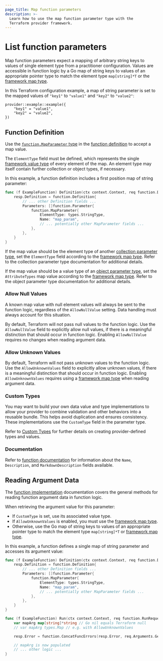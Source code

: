 ```yaml
---
page_title: Map function parameters
description: >-
  Learn how to use the map function parameter type with the
  Terraform provider framework.
---
```


# List function parameters

Map function parameters expect a mapping of arbitrary string keys to values of single element type from a practitioner configuration. Values are accessible in function logic by a Go map of string keys to values of an appropriate pointer type to match the element type `map[string]*T` or the [framework map type](/terraform/plugin/framework/handling-data/types/map).

In this Terraform configuration example, a map of string parameter is set to the mapped values of `"key1"` to `"value1"` and `"key2"` to `"value2"`:

```hcl
provider::example::example({
    "key1" = "value1",
    "key2" = "value2",
})
```

## Function Definition

Use the [`function.MapParameter` type](https://pkg.go.dev/github.com/hashicorp/terraform-plugin-framework/function#MapParameter) in the [function definition](/terraform/plugin/framework/functions/implementation#definition-method) to accept a map value.

The `ElementType` field must be defined, which represents the single [framework value type](/terraform/plugin/framework/handling-data/types) of every element of the map. An element type may itself contain further collection or object types, if necessary.

In this example, a function definition includes a first position map of string parameter:

```go
func (f ExampleFunction) Definition(ctx context.Context, req function.DefinitionRequest, resp *function.DefinitionResponse) {
    resp.Definition = function.Definition{
        // ... other Definition fields ...
        Parameters: []function.Parameter{
            function.MapParameter{
                ElementType: types.StringType,
                Name: "map_param",
                // ... potentially other MapParameter fields ...
            },
        },
    }
}
```

If the map value should be the element type of another [collection parameter type](/terraform/plugin/framework/functions/parameters#collection-parameter-types), set the `ElementType` field according to the [framework map type](/terraform/plugin/framework/handling-data/types/map). Refer to the collection parameter type documentation for additional details.

If the map value should be a value type of an [object parameter type](/terraform/plugin/framework/functions/parameters#object-parameter-type), set the `AttributeTypes` map value according to the [framework map type](/terraform/plugin/framework/handling-data/types/map). Refer to the object parameter type documentation for additional details.

### Allow Null Values

<Highlight>

A known map value with null element values will always be sent to the function logic, regardless of the `AllowNullValue` setting. Data handling must always account for this situation.

</Highlight>

By default, Terraform will not pass null values to the function logic. Use the `AllowNullValue` field to explicitly allow null values, if there is a meaningful distinction that should occur in function logic. Enabling `AllowNullValue` requires no changes when reading argument data.

### Allow Unknown Values

By default, Terraform will not pass unknown values to the function logic. Use the `AllowUnknownValues` field to explicitly allow unknown values, if there is a meaningful distinction that should occur in function logic. Enabling `AllowUnknownValues` requires using a [framework map type](/terraform/plugin/framework/handling-data/types/map) when reading argument data.

### Custom Types

You may want to build your own data value and type implementations to allow your provider to combine validation and other behaviors into a reusable bundle. This helps avoid duplication and ensures consistency. These implementations use the `CustomType` field in the parameter type.

Refer to [Custom Types](/terraform/plugin/framework/handling-data/types/custom) for further details on creating provider-defined types and values.

### Documentation

Refer to [function documentation](/terraform/plugin/framework/functions/documentation) for information about the `Name`, `Description`, and `MarkdownDescription` fields available.

## Reading Argument Data

The [function implementation](/terraform/plugin/framework/functions/implementation) documentation covers the general methods for reading function argument data in function logic.

When retrieving the argument value for this parameter:

* If `CustomType` is set, use its associated value type.
* If `AllowUnknownValues` is enabled, you must use the [framework map type](/terraform/plugin/framework/handling-data/types/map).
* Otherwise, use the Go map of string keys to values of an appropriate pointer type to match the element type `map[string]*T` or [framework map type](/terraform/plugin/framework/handling-data/types/map).

In this example, a function defines a single map of string parameter and accesses its argument value:

```go
func (f ExampleFunction) Definition(ctx context.Context, req function.DefinitionRequest, resp *function.DefinitionResponse) {
    resp.Definition = function.Definition{
        // ... other Definition fields ...
        Parameters: []function.Parameter{
            function.MapParameter{
                ElementType: types.StringType,
                Name: "map_param",
                // ... potentially other MapParameter fields ...
            },
        },
    }
}

func (f ExampleFunction) Run(ctx context.Context, req function.RunRequest, resp *function.RunResponse) {
    var mapArg map[string]*string // Go nil equals Terraform null
    // var mapArg types.Map // e.g. with AllowUnknownValues

    resp.Error = function.ConcatFuncErrors(resp.Error, req.Arguments.Get(ctx, &mapArg))

    // mapArg is now populated
    // ... other logic ...
}
```
